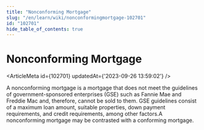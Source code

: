 ```yaml
---
title: "Nonconforming Mortgage"
slug: "/en/learn/wiki/nonconformingmortgage-102701"
id: "102701"
hide_table_of_contents: true
---
```



# Nonconforming Mortgage

<ArticleMeta id={102701} updatedAt={'2023-09-26 13:59:02'} />
<div className='border-solid border-b border-t-0 my-4 border-[var(--ifm-color-gray-300)]' />

A nonconforming mortgage is a mortgage that does not meet the guidelines of government-sponsored enterprises (GSE) such as Fannie Mae and Freddie Mac and, therefore, cannot be sold to them. GSE guidelines consist of a maximum loan amount, suitable properties, down payment requirements, and credit requirements, among other factors.A nonconforming mortgage may be contrasted with a conforming mortgage.
